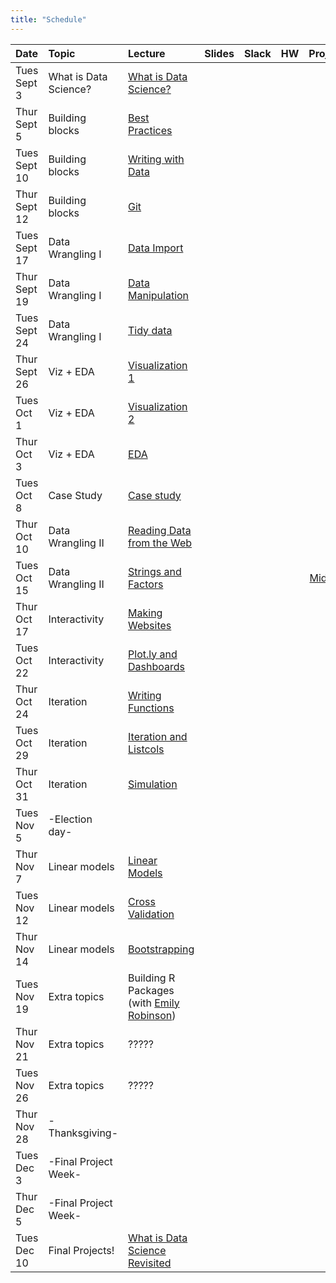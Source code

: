 ```yaml
---
title: "Schedule"
---
```


| Date          | Topic                 | Lecture                                                                      | Slides                                                                           |  Slack                                                                                         | HW                                                         |                        Projects |
|:------------- |:--------------------- |:-----------------------------------------------------------------------------|:--------------------------------------------------------------------------------:|:----------------------------------------------------------------------------------------------:|:----------------------------------------------------------:| -------------------------------:|
| Tues Sept 3   | What is Data Science? | [What is Data Science?](what_is_ds_i.html)                                   | [<i class="fas fa-desktop fa-lg"></i>](slides/what_is_data_science_i.pdf)        | [<i class="fab fa-slack fa-lg"></i>](https://p8105fall2019.slack.com/messages/general)         | [<i class="far fa-file-code fa-lg"></i>](homework_0.html)  |                                 |   
| Thur Sept 5   | Building blocks       | [Best Practices](best_practices.html)                                        | [<i class="fas fa-desktop fa-lg"></i>](slides/best_practices.pdf)                | [<i class="fab fa-slack fa-lg"></i>](https://p8105fall2019.slack.com/messages/CMPF9U6LA)       |                                                            |                                 |
| Tues Sept 10  | Building blocks       | [Writing with Data](writing_with_data.html)                                  | [<i class="fas fa-desktop fa-lg"></i>](slides/writing_with_data.pdf)             | [<i class="fab fa-slack fa-lg"></i>](https://p8105fall2019.slack.com/messages/CMPF9U6LA)       |                                                            |                                 |
| Thur Sept 12  | Building blocks       | [Git](git.html)                                                              | [<i class="fas fa-desktop fa-lg"></i>](slides/git.pdf)                           | [<i class="fab fa-slack fa-lg"></i>](https://p8105fall2019.slack.com/messages/CMPF9U6LA)       | [<i class="far fa-file-code fa-lg"></i>](homework_1.html)  |                                 |   
| Tues Sept 17  | Data Wrangling I      | [Data Import](data_import.html)                                              | [<i class="fas fa-desktop fa-lg"></i>](slides/data_import.pdf)                   | [<i class="fab fa-slack fa-lg"></i>](https://p8105fall2019.slack.com/messages/CN898UWNB)      |                                                            |                                 |
| Thur Sept 19  | Data Wrangling I      | [Data Manipulation](data_manipulation.html)                                  | [<i class="fas fa-desktop fa-lg"></i>](slides/data_manipulation.pdf)             | [<i class="fab fa-slack fa-lg"></i>](https://p8105fall2019.slack.com/messages/CN898UWNB)      |                                                            |                                 |
| Tues Sept 24  | Data Wrangling I      | [Tidy data](tidy_data.html)                                                  | [<i class="fas fa-desktop fa-lg"></i>](slides/tidy_data.pdf)                     | [<i class="fab fa-slack fa-lg"></i>](https://p8105fall2019.slack.com/messages/CN898UWNB)      | [<i class="far fa-file-code fa-lg"></i>](homework_2.html)  |                                 |   
| Thur Sept 26  | Viz + EDA             | [Visualization 1](visualization_pt1.html)                                    | [<i class="fas fa-desktop fa-lg"></i>](slides/visualization.pdf)                 | [<i class="fab fa-slack fa-lg"></i>](https://p8105fall2019.slack.com/messages/CN01ALHR7)      |                                                            |                                 |
| Tues Oct 1    | Viz + EDA             | [Visualization 2](visualization_pt2.html)                                    | [<i class="fas fa-desktop fa-lg"></i>](slides/visualization.pdf)                 | [<i class="fab fa-slack fa-lg"></i>](https://p8105fall2019.slack.com/messages/CN01ALHR7)      |                                                            |                                 |
| Thur Oct 3    | Viz + EDA             | [EDA](exploratory_analysis.html)                                             | [<i class="fas fa-desktop fa-lg"></i>](slides/exploratory_analysis.pdf)          | [<i class="fab fa-slack fa-lg"></i>](https://p8105fall2019.slack.com/messages/CN01ALHR7)      | [<i class="far fa-file-code fa-lg"></i>](homework_3.html)  |                                 |   
| Tues Oct 8    | Case Study            | [Case study](what_is_ds_ii.html)                                             | [<i class="fas fa-desktop fa-lg"></i>](slides/what_is_data_science_ii.pdf)       | [<i class="fab fa-slack fa-lg"></i>](https://p8105fall2019.slack.com/messages/CNU5YKBHR)      |                                                            |                                 |
| Thur Oct 10   | Data Wrangling II     | [Reading Data from the Web](reading_data_from_the_web.html)                  | [<i class="fas fa-desktop fa-lg"></i>](slides/reading_data_from_the_web.pdf)     | [<i class="fab fa-slack fa-lg"></i>](https://p8105fall2019.slack.com/messages/CN8998SH5)      |                                                            |                                 |
| Tues Oct 15   | Data Wrangling II     | [Strings and Factors](strings_and_factors.html)                              | [<i class="fas fa-desktop fa-lg"></i>](slides/strings_and_factors.pdf)           | [<i class="fab fa-slack fa-lg"></i>](https://p8105fall2019.slack.com/messages/CN8998SH5)      |                                                            | [Midterm](midterm_project.html) |
| Thur Oct 17   | Interactivity         | [Making Websites](making_websites.html)                                      | [<i class="fas fa-desktop fa-lg"></i>](slides/making_websites.pdf)               | [<i class="fab fa-slack fa-lg"></i>](https://p8105fall2019.slack.com/messages/CN6DF7F1B)      |                                                            |                                 |
| Tues Oct 22   | Interactivity         | [Plot.ly and Dashboards](plotly_and_dashboards.html)                         | [<i class="fas fa-desktop fa-lg"></i>](slides/plotly_and_dashboards.pdf)         | [<i class="fab fa-slack fa-lg"></i>](https://p8105fall2019.slack.com/messages/CN6DF7F1B)      | [<i class="far fa-file-code fa-lg"></i>](homework_4.html)  | [Final](final_project.html)     |
| Thur Oct 24   | Iteration             | [Writing Functions](writing_functions.html)                                  | [<i class="fas fa-desktop fa-lg"></i>](slides/writing_functions.pdf)             | [<i class="fab fa-slack fa-lg"></i>](https://p8105fall2019.slack.com/messages/CN8KK99NJ)      |                                                            |                                 |
| Tues Oct 29   | Iteration             | [Iteration and Listcols](iteration_and_listcols.html)                        | [<i class="fas fa-desktop fa-lg"></i>](slides/iteration_and_listcols.pdf)        | [<i class="fab fa-slack fa-lg"></i>](https://p8105fall2019.slack.com/messages/CN8KK99NJ)      |                                                            |                                 |
| Thur Oct 31   | Iteration             | [Simulation](simulation.html)                                                | [<i class="fas fa-desktop fa-lg"></i>](slides/simulation.pdf)                    | [<i class="fab fa-slack fa-lg"></i>](https://p8105fall2019.slack.com/messages/CN8KK99NJ)      | [<i class="far fa-file-code fa-lg"></i>](homework_5.html)  |                                 |
| Tues Nov 5    | -Election day-        |                                                                              |                                                                                  |                                                                                                |                                                            |                                 |
| Thur Nov 7    | Linear models         | [Linear Models](linear_models.html)                                          | [<i class="fas fa-desktop fa-lg"></i>](slides/linear_models.pdf)                 | [<i class="fab fa-slack fa-lg"></i>](https://p8105fall2019.slack.com/messages/CN6D894NL)      |                                                            |                                 |
| Tues Nov 12   | Linear models         | [Cross Validation](cross_validation.html)                                    | [<i class="fas fa-desktop fa-lg"></i>](slides/cross_validation.pdf)              | [<i class="fab fa-slack fa-lg"></i>](https://p8105fall2019.slack.com/messages/CN6D894NL)      |                                                            |                                 |
| Thur Nov 14   | Linear models         | [Bootstrapping](bootstrapping.html)                                          | [<i class="fas fa-desktop fa-lg"></i>](slides/bootstrapping.pdf)                 | [<i class="fab fa-slack fa-lg"></i>](https://p8105fall2019.slack.com/messages/CN6D894NL)      | [<i class="far fa-file-code fa-lg"></i>](homework_6.html)  |                                 |
| Tues Nov 19   | Extra topics          | Building R Packages (with [Emily Robinson](https://twitter.com/robinson_es)) |                                                                                  | [<i class="fab fa-slack fa-lg"></i>](https://p8105fall2019.slack.com/messages/CN01H0GHX)      |                                                            |                                 |
| Thur Nov 21   | Extra topics          | ?????                                                                        |                                                                                  | [<i class="fab fa-slack fa-lg"></i>](https://p8105fall2019.slack.com/messages/CN01H0GHX)      |                                                            |                                 |
| Tues Nov 26   | Extra topics          | ?????                                                                        |                                                                                  |                                                                                                |                                                            |                                 |
| Thur Nov 28   | -Thanksgiving-        |                                                                              |                                                                                  |                                                                                                |                                                            |                                 |
| Tues Dec 3    | -Final Project Week-  |                                                                              |                                                                                  |                                                                                                |                                                            |                                 |
| Thur Dec 5    | -Final Project Week-  |                                                                              |                                                                                  |                                                                                                |                                                            |                                 |
| Tues Dec 10   | Final Projects!       | [What is Data Science Revisited](what_is_ds_iii.html)                        | [<i class="fas fa-desktop fa-lg"></i>](slides/what_is_data_science_iii.pdf)      |                                                                                                |                                                            |                                 |

